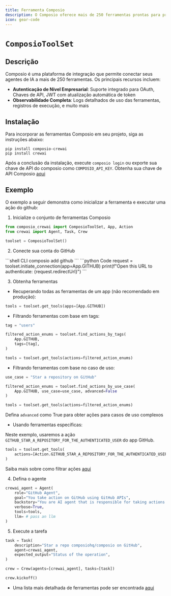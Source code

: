 ```yaml
---
title: Ferramenta Composio
description: O Composio oferece mais de 250 ferramentas prontas para produção para agentes de IA com gerenciamento de autenticação flexível.
icon: gear-code
---
```


# `ComposioToolSet`

## Descrição
Composio é uma plataforma de integração que permite conectar seus agentes de IA a mais de 250 ferramentas. Os principais recursos incluem:

- **Autenticação de Nível Empresarial**: Suporte integrado para OAuth, Chaves de API, JWT com atualização automática de token
- **Observabilidade Completa**: Logs detalhados de uso das ferramentas, registros de execução, e muito mais

## Instalação

Para incorporar as ferramentas Composio em seu projeto, siga as instruções abaixo:

```shell
pip install composio-crewai
pip install crewai
```

Após a conclusão da instalação, execute `composio login` ou exporte sua chave de API do composio como `COMPOSIO_API_KEY`. Obtenha sua chave de API Composio [aqui](https://app.composio.dev)

## Exemplo

O exemplo a seguir demonstra como inicializar a ferramenta e executar uma ação do github:

1. Inicialize o conjunto de ferramentas Composio

```python Code
from composio_crewai import ComposioToolSet, App, Action
from crewai import Agent, Task, Crew

toolset = ComposioToolSet()
```

2. Conecte sua conta do GitHub
<CodeGroup>
```shell CLI
composio add github
```
```python Code
request = toolset.initiate_connection(app=App.GITHUB)
print(f"Open this URL to authenticate: {request.redirectUrl}")
```
</CodeGroup>

3. Obtenha ferramentas

- Recuperando todas as ferramentas de um app (não recomendado em produção):
```python Code
tools = toolset.get_tools(apps=[App.GITHUB])
```

- Filtrando ferramentas com base em tags:
```python Code
tag = "users"

filtered_action_enums = toolset.find_actions_by_tags(
    App.GITHUB,
    tags=[tag], 
)

tools = toolset.get_tools(actions=filtered_action_enums)
```

- Filtrando ferramentas com base no caso de uso:
```python Code
use_case = "Star a repository on GitHub"

filtered_action_enums = toolset.find_actions_by_use_case(
    App.GITHUB, use_case=use_case, advanced=False
)

tools = toolset.get_tools(actions=filtered_action_enums)
```
<Tip>Defina `advanced` como True para obter ações para casos de uso complexos</Tip>

- Usando ferramentas específicas:

Neste exemplo, usaremos a ação `GITHUB_STAR_A_REPOSITORY_FOR_THE_AUTHENTICATED_USER` do app GitHub.
```python Code
tools = toolset.get_tools(
    actions=[Action.GITHUB_STAR_A_REPOSITORY_FOR_THE_AUTHENTICATED_USER]
)
```
Saiba mais sobre como filtrar ações [aqui](https://docs.composio.dev/patterns/tools/use-tools/use-specific-actions)

4. Defina o agente

```python Code
crewai_agent = Agent(
    role="GitHub Agent",
    goal="You take action on GitHub using GitHub APIs",
    backstory="You are AI agent that is responsible for taking actions on GitHub on behalf of users using GitHub APIs",
    verbose=True,
    tools=tools,
    llm= # pass an llm
)
```

5. Execute a tarefa

```python Code
task = Task(
    description="Star a repo composiohq/composio on GitHub",
    agent=crewai_agent,
    expected_output="Status of the operation",
)

crew = Crew(agents=[crewai_agent], tasks=[task])

crew.kickoff()
```

* Uma lista mais detalhada de ferramentas pode ser encontrada [aqui](https://app.composio.dev)